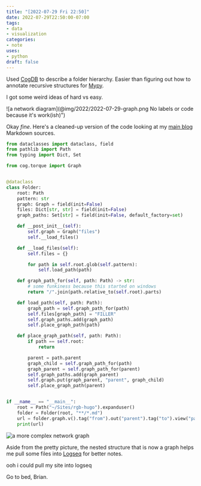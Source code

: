 ```yaml
---
title: "[2022-07-29 Fri 22:50]"
date: 2022-07-29T22:50:00-07:00
tags:
- data
- visualization
categories:
- note
uses:
- python
draft: false
---
```


Used [CogDB](https://cogdb.io) to describe a folder hierarchy.
Easier than figuring out how to annotate recursive structures for [Mypy](https://mypy-lang.org).

I got some weird ideas of hard vs easy.

![a network diagram](@img/2022/2022-07-29-graph.png No labels or code because it's work(ish)")

Okay _fine_.
Here's a cleaned-up version of the code looking at my [main blog](https://randomgeekery.org) Markdown sources.

```python
from dataclasses import dataclass, field
from pathlib import Path
from typing import Dict, Set

from cog.torque import Graph


@dataclass
class Folder:
    root: Path
    pattern: str
    graph: Graph = field(init=False)
    files: Dict[str, str] = field(init=False)
    graph_paths: Set[str] = field(init=False, default_factory=set)

    def __post_init__(self):
        self.graph = Graph("files")
        self.__load_files()

    def __load_files(self):
        self.files = {}

        for path in self.root.glob(self.pattern):
            self.load_path(path)

    def graph_path_for(self, path: Path) -> str:
        # some funkiness because this started on windows
        return "/".join(path.relative_to(self.root).parts)

    def load_path(self, path: Path):
        graph_path = self.graph_path_for(path)
        self.files[graph_path] = "FILLER"
        self.graph_paths.add(graph_path)
        self.place_graph_path(path)

    def place_graph_path(self, path: Path):
        if path == self.root:
            return

        parent = path.parent
        graph_child = self.graph_path_for(path)
        graph_parent = self.graph_path_for(parent)
        self.graph_paths.add(graph_parent)
        self.graph.put(graph_parent, "parent", graph_child)
        self.place_graph_path(parent)


if __name__ == "__main__":
    root = Path("~/Sites/rgb-hugo").expanduser()
    folder = Folder(root, "**/*.md")
    url = folder.graph.v().tag("from").out("parent").tag("to").view("parent").url
    print(url)
```

![a more complex network graph](@img/2022/2022-07-29-rgb-hugo.png "This image took a lot longer to render")

Aside from the pretty picture, the nested structure that is now a graph helps me
pull some files into [Logseq](https://logseq.com) for better notes.

ooh i could pull my site into logseq

Go to bed, Brian.
